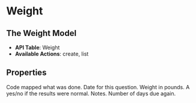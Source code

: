 
# Weight

## The Weight Model
- **API Table**: Weight
- **Available Actions**: create, list

## Properties

<Properties>
    <Property name={"act_ActivitySubCode"} type={"integer"} required>
        Code mapped what was done.
        <ActivitySubCodeDataTable />
    </Property>
    <Property name={"act_Date"} type={"datetime"} required>
        Date for this question.
    </Property>
    <Property name={"act_WeightLb"} type={"float"}>
        Weight in pounds.
    </Property>
    <Property name={"act_Normal"} type={"boolean"}>
        A yes/no if the results were normal.
    </Property>
    <Property name={"act_Notes"} type={"string"}>
        Notes.
    </Property>
    <Property name={"act_DaysDueAgain"} type={"integer"} required>
        Number of days due again.
    </Property>
</Properties>
